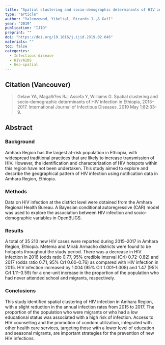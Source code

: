 ```yaml
---
title: "Spatial clustering and socio-demographic determinants of HIV infection in Ethiopia, 2015-2017."
type: "article"
author: "Yalemzewod, Yibeltal, Ricardo J.,& Gail"
year: "2019"
publication: "IJID"
preprint: ""
doi: "https://doi.org/10.1016/j.ijid.2019.02.046"
materials: ""
toc: false
categories:
  - Infectious disease
  - HIV/AIDS
  - Geo-spatial
---
```


## Citation (Vancouver)

> Gelaw YA, Magalh?es RJ, Assefa Y, Williams G. Spatial clustering and socio-demographic determinants of HIV infection in Ethiopia, 2015--2017. International Journal of Infectious Diseases. 2019 May 1;82:33-9.

## Abstract

### Background

Amhara Region has the largest at-risk population in Ethiopia, with widespread traditional practices that are likely to increase transmission of HIV. However, the identification and characterization of HIV hotspots within this region have not been undertaken. This study aimed to explore and describe the geographical pattern of HIV infection using notification data in Amhara Region, Ethiopia.

### Methods

Data on HIV infection at the district level were obtained from the Amhara Regional Health Bureau. A Bayesian conditional autoregressive (CAR) model was used to explore the association between HIV infection and socio-demographic variables in OpenBUGS.

### Results

A total of 35 210 new HIV cases were reported during 2015--2017 in Amhara Region, Ethiopia. Metema and Mirab Armacho districts were found to be hotspots throughout the study period. There was a decrease in HIV infection in 2016 (odds ratio 0.77, 95% credible interval (CrI) 0.72--0.82) and 2017 (odds ratio 0.71, 95% CrI 0.60--0.76) as compared with HIV infection in 2015. HIV infection increased by 1.004 (95% CrI 1.001--1.008) and 1.47 (95% CrI 1.11--3.59) for a one-unit increase in the proportion of the population who had never attended school and migrants, respectively.

### Conclusions

This study identified spatial clustering of HIV infection in Amhara Region, with a slight reduction in the annual infection rates from 2015 to 2017. The proportion of the population who were migrants or who had a low educational status was associated with a high risk of infection. Access to HIV counselling and the promotion of condom utilization, integrated with other health care services, targeting those with a lower level of education and seasonal migrants, are important strategies for the prevention of new HIV infections.
